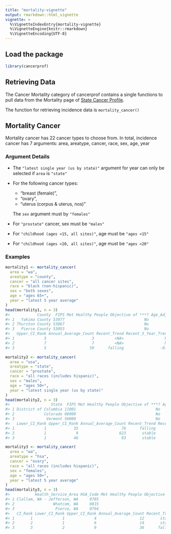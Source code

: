 ```yaml
---
title: "mortality-vignette"
output: rmarkdown::html_vignette
vignette: >
  %\VignetteIndexEntry{mortality-vignette}
  %\VignetteEngine{knitr::rmarkdown}
  %\VignetteEncoding{UTF-8}
---
```




## Load the package

```r
library(cancerprof)
```

## Retrieving Data

The Cancer Mortality category of cancerprof contains a single functions to pull data from the Mortality page of [State Cancer Profile](https://statecancerprofiles.cancer.gov/deathrates/index.php).

The function for retrieving incidence data is `mortality_cancer()`

## Mortality Cancer
Mortality cancer has 22 cancer types to choose from. In total, incidence cancer has 7 arguments:
area, areatype, cancer, race, sex, age, year

### Argument Details
- The `"latest single year (us by state)"` argument for year can only be selected if `area` is `"state"`

- For the following cancer types: 
    + "breast (female)",
    + "ovary",
    + "uterus (corpus & uterus, nos)"

  The `sex` argument must by `"females"` 
  
- For `"prostate"` cancer, sex must be `"males"`
- For `"childhood (ages <15, all sites)"`, age must be `"ages <15"`
- For `"childhood (ages <20, all sites)"`, age must be `"ages <20"`

### Examples


```r
mortality1 <- mortality_cancer(
  area = "wa",
  areatype = "county",
  cancer = "all cancer sites",
  race = "black (non-hispanic)",
  sex = "both sexes",
  age = "ages 65+",
  year = "latest 5 year average"
)
head(mortality1, n = 3)
#>            County  FIPS Met Healthy People Objective of ***? Age_Adjusted_Death_Rate Lower_95%_CI_Rate Upper_95%_CI_Rate CI_Rank Lower_CI_Rank
#> 1   Yakima County 53077                                   No                  1676.3             947.3            2727.3       1             1
#> 2 Thurston County 53067                                   No                  1187.5             791.2            1704.8       2             1
#> 3   Pierce County 53053                                   No                  1099.3             971.9            1238.8       3             1
#>   Upper_CI_Rank Annual_Average_Count Recent_Trend Recent_5_Year_Trend Lower_95%_CI_Trend Upper_95%_CI_Trend
#> 1             5                    3         <NA>                  NA                 NA                 NA
#> 2             7                    7         <NA>                  NA                 NA                 NA
#> 3             5                   59      falling                -0.9               -1.7               -0.1

mortality2 <- mortality_cancer(
  area = "usa",
  areatype = "state",
  cancer = "prostate",
  race = "all races (includes hispanic)",
  sex = "males",
  age = "ages 50+",
  year = "latest single year (us by state)"
)
head(mortality2, n = 3)
#>                  State  FIPS Met Healthy People Objective of ***? Age_Adjusted_Death_Rate Lower_95%_CI_Rate Upper_95%_CI_Rate CI_Rank
#> 1 District of Columbia 11001                                   No                    98.9              77.6             124.1       1
#> 2             Colorado 08000                                   No                    86.1              79.3              93.3       2
#> 3              Vermont 50000                                   No                    84.4              67.8             103.9       3
#>   Lower_CI_Rank Upper_CI_Rank Annual_Average_Count Recent_Trend Recent_5_Year_Trend Lower_95%_CI_Trend Upper_95%_CI_Trend
#> 1             1            35                   76      falling                -3.3               -3.9               -2.8
#> 2             1             9                  623       stable                -0.1               -1.0                0.9
#> 3             1            46                   93       stable                 4.7               -3.8               13.9

mortality3 <- mortality_cancer(
  area = "wa",
  areatype = "hsa",
  cancer = "ovary",
  race = "all races (includes hispanic)",
  sex = "females",
  age = "ages 50+",
  year = "latest 5 year average"
)
head(mortality3, n = 3)
#>           Health_Service_Area HSA_Code Met Healthy People Objective of ***? Age_Adjusted_Death_Rate Lower_95%_CI_Rate Upper_95%_CI_Rate
#> 1 Clallam, WA - Jefferson, WA     0785                                  ***                    34.6              26.3              44.8
#> 2                 Whatcom, WA     0815                                  ***                    31.4              24.2              40.0
#> 3                  Pierce, WA     0794                                  ***                    24.6              21.1              28.6
#>   CI_Rank Lower_CI_Rank Upper_CI_Rank Annual_Average_Count Recent_Trend Recent_5_Year_Trend Lower_95%_CI_Trend Upper_95%_CI_Trend
#> 1       1             1             4                   12       stable                -1.0               -2.4                0.3
#> 2       2             1             6                   14       stable                -0.7               -2.1                0.7
#> 3       3             2             9                   36      falling                -1.4               -2.0               -0.9
```
